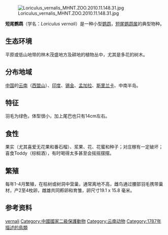 {{noteTA
|G1=長度單位
}}
{{Speciesbox
| name = 短尾鹦鹉
| image = Loriculus vernalis -Ganeshgudi, Karnataka, India -male-8-1c.jpg
| status = LC
| status_system = IUCN3.1
| status_ref = <ref>{{IUCN|id=22685366 |title=''Loriculus vernalis'' |assessors=[[BirdLife_International|BirdLife International]] |version=2013.2 |year=2012 |accessdate=26 November 2013}}</ref>
| genus = Loriculus
| species = vernalis
| authority = Sparrman, 1787
}}
[[File:Loriculus_vernalis_MHNT.ZOO.2010.11.148.31.jpg|thumb]]

'''短尾鹦鹉'''（学名：''Loriculus vernali''）是一种小型[[鹦鹉|鹦鹉]]，[[短尾鹦鹉属|短尾鹦鹉属]]的典型物种。

== 生态环境 ==
平原或低山地带的林木茂盛地方及耕地的植物丛中，尤其是多花的树木。

== 分布地域 ==
[[中国|中国]]的[[云南|云南]]（[[西盟山|西盟山]]）、[[印度|印度]]、[[锡金|锡金]]、[[孟加拉|孟加拉]]、[[斯里兰卡|斯里兰卡]]、中南半岛。

== 特征 ==
羽毛为绿色，体型很小，加上尾巴也只有14cm左右。

== 食性 ==
果实（尤其喜爱无花果和番石榴）、浆果、花、花蜜和种子；对庄稼有一定破坏；喜食Toddy（棕榈酒），有时喝得太多甚至会摇摇摆摆。

== 繁殖 ==
每年1-4月繁殖，在枯树或树洞中营巢，通常离地不高，雌鸟通过腰部羽毛携带巢材，产2至4枚卵，雌雄共同孵卵和育雏，卵尺寸19.1 x 15.8 毫米。

== 参考资料 ==
{{reflist}}

{{Taxonbar|from=Q1260153}}

[[Category:短尾鹦鹉属|vernali]]
[[Category:中國國家二級保護動物|Category:中國國家二級保護動物]]
[[Category:云南动物|Category:云南动物]]
[[Category:1787年描述的鳥類|Category:1787年描述的鳥類]]